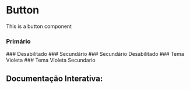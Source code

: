 
<Meta of={Story} />

# Button

This is a button component

### Primário
<Canvas of={Story.Primary} />
### Desabilitado
<Canvas of={Story.Disabled} />
### Secundário
<Canvas of={Story.Secondary} />
### Secundário Desabilitado
<Canvas of={Story.SecondaryDisabled} />
### Tema Violeta
<Canvas of={Story.Violet} />
### Tema Violeta Secundario
<Canvas of={Story.VioletSecondary} />

## Documentação Interativa:

<Primary />
<Controls />
